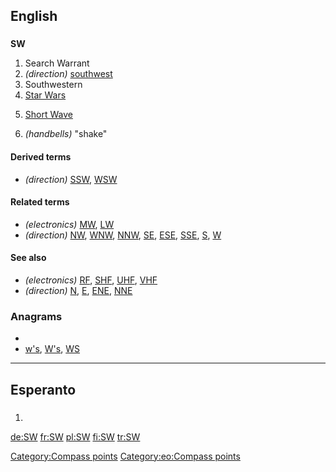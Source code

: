 ==English==

==={{initialism}}===
'''SW'''

# Search Warrant
# ''(direction)'' [[southwest]]
# Southwestern
# [[Star Wars]]
# {{electronics}} [[short wave|Short Wave]]
# ''(handbells)'' "shake"

====Derived terms====
* ''(direction)'' [[SSW]], [[WSW]]

====Related terms====
* ''(electronics)'' [[MW]], [[LW]]
* ''(direction)'' [[NW]], [[WNW]], [[NNW]], [[SE]], [[ESE]], [[SSE]], [[S]], [[W]]

====See also====
* ''(electronics)'' [[RF]], [[SHF]], [[UHF]], [[VHF]]
* ''(direction)'' [[N]], [[E]], [[ENE]], [[NNE]]

===Anagrams===
* {{alphagram|sw}}
* [[w's#English|w's]], [[W's#English|W's]], [[WS#English|WS]]


[[Category:Compass points]]
----
==Esperanto==

==={{abbreviation}}===
{{infl|eo|abbreviation}}
# {{abbreviation of|suduesto||southwest|lang=eo}}

[[Category:eo:Compass points]]

[[de:SW]]
[[fr:SW]]
[[pl:SW]]
[[fi:SW]]
[[tr:SW]]